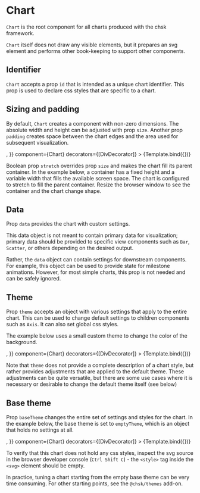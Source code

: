 
# Chart

<Meta title="Core/Components/Charts/Chart" />

`Chart` is the root component for all charts produced with the chsk framework.

`Chart` itself does not draw any visible elements, but it prepares an svg element and performs other book-keeping to support other components.

<ArgsTable of={Chart} />

## Identifier

`Chart` accepts a prop `id` that is intended as a unique chart identifier. This prop is used to declare css styles that are specific to a chart.

## Sizing and padding

By default, `Chart` creates a component with non-zero dimensions. The absolute width and height can be adjusted with prop `size`. Another prop `padding` creates space between the chart edges and the area used for subsequent visualization.

<Canvas>
    <Story
        name="custom size"
        args={{
            size: [400, 200],
            padding: [20, 20, 20, 20],
            children: <Surface variant={'inner'} />,
        }}
        component={Chart}
        decorators={[DivDecorator]}
    >
        {Template.bind({})}
    </Story>
</Canvas>

Boolean prop `stretch` overrides prop `size` and makes the chart fill its parent container. In the example below, a container has a fixed height and a variable width that fills the available screen space. The chart is configured to stretch to fill the parent container. Resize the browser window to see the container and the chart change shape.

<Canvas>
    <Story name="stretch">
        <div
            style={{
                width: '100%',
                height: '200px',
                border: 'solid 1px #aaaa33',
                display: 'inline-block',
            }}
        >
            <Chart size={[400, 300]} stretch={true} padding={[40, 40, 40, 40]}>
                <Surface variant={'inner'} />
            </Chart>
        </div>
    </Story>
</Canvas>

## Data

Prop `data` provides the chart with custom settings.

This data object is not meant to contain primary data for visualization; primary data should be provided to specific view components such as `Bar`, `Scatter`, or others depending on the desired output.

Rather, the `data` object can contain settings for downstream components. For example, this object can be used to provide state for milestone animations. However, for most simple charts, this prop is not needed and can be safely ignored.

## Theme

Prop `theme` accepts an object with various settings that apply to the entire chart.
This can be used to change default settings to children components such as `Axis`.
It can also set global css styles.

The example below uses a small custom theme to change the color of the background.

<Canvas>
    <Story
        name="custom theme"
        args={{
            id: 'customTheme',
            size: [400, 200],
            padding: [20, 20, 20, 20],
            theme: { rect: { inner: { fill: '#ffdddd' } } },
            children: <Surface variant={'inner'} />,
        }}
        component={Chart}
        decorators={[DivDecorator]}
    >
        {Template.bind({})}
    </Story>
</Canvas>

Note that `theme` does not provide a complete description of a chart style, but rather provides
adjustments that are applied to the default theme. These adjustments can be quite versatile,
but there are some use cases where it is necessary or desirable to change the default theme itself (see below)

## Base theme

Prop `baseTheme` changes the entire set of settings and styles for the chart.
In the example below, the base theme is set to `emptyTheme`, which is an object that holds no settings at all.

<Canvas>
    <Story
        name="base theme"
        args={{
            id: 'emptyTheme',
            size: [400, 200],
            padding: [20, 20, 20, 20],
            baseTheme: emptyTheme,
            children: <Surface variant={'inner'} />,
        }}
        component={Chart}
        decorators={[DivDecorator]}
    >
        {Template.bind({})}
    </Story>
</Canvas>

To verify that this chart does not hold any css styles, inspect the svg source in the browser developer console (`Ctrl Shift C`) -
the `<style>` tag inside the `<svg>` element should be empty.

In practice, tuning a chart starting from the empty base theme can be very time consuming.
For other starting points, see the `@chsk/themes` add-on.
